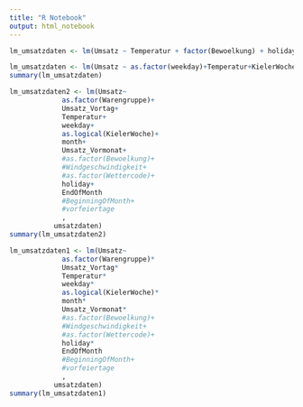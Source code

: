 ```yaml
---
title: "R Notebook"
output: html_notebook
---
```



```r
lm_umsatzdaten <- lm(Umsatz ~ Temperatur + factor(Bewoelkung) + holiday + KielerWoche + Windgeschwindigkeit + Wettercode + weekday + month + dayOfMonth + EndOfMonth + BeginningOfMonth + vorfeiertage, umsatzdaten)

lm_umsatzdaten <- lm(Umsatz ~ as.factor(weekday)+Temperatur+KielerWoche+EndOfMonth+BeginningOfMonth, umsatzdaten)
summary(lm_umsatzdaten)
```

```r
lm_umsatzdaten2 <- lm(Umsatz~
             as.factor(Warengruppe)+
             Umsatz_Vortag+
             Temperatur+
             weekday+
             as.logical(KielerWoche)+
             month+
             Umsatz_Vormonat+
             #as.factor(Bewoelkung)+
             #Windgeschwindigkeit+
             #as.factor(Wettercode)+
             holiday+
             EndOfMonth
             #BeginningOfMonth+
             #vorfeiertage
             , 
           umsatzdaten)
summary(lm_umsatzdaten2)
```

```r
lm_umsatzdaten1 <- lm(Umsatz~
             as.factor(Warengruppe)*
             Umsatz_Vortag*
             Temperatur*
             weekday*
             as.logical(KielerWoche)*
             month*
             Umsatz_Vormonat*
             #as.factor(Bewoelkung)+
             #Windgeschwindigkeit+
             #as.factor(Wettercode)+
             holiday*
             EndOfMonth
             #BeginningOfMonth+
             #vorfeiertage
             , 
           umsatzdaten)
summary(lm_umsatzdaten1)
```


